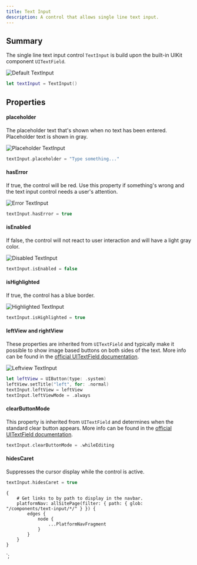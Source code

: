 ```yaml
---
title: Text Input
description: A control that allows single line text input.
---
```



<ComponentHeader data={props.data} />

## Summary

The single line text input control `TextInput` is build upon the built-in UIKit component `UITextField`.

![Default TextInput](/img/ios/textinput_default.png)

```swift
let textInput = TextInput()
```

## Properties

#### placeholder

The placeholder text that's shown when no text has been entered. Placeholder text is shown in gray.

![Placeholder TextInput](/img/ios/textinput_placeholder.png)

```swift
textInput.placeholder = "Type something..."
```

#### hasError

If true, the control will be red. Use this property if something's wrong and the text input control needs a user's attention.

![Error TextInput](/img/ios/textinput_error.png)

```swift
textInput.hasError = true
```

#### isEnabled

If false, the control will not react to user interaction and will have a light gray color.

![Disabled TextInput](/img/ios/textinput_disabled.png)

```swift
textInput.isEnabled = false
```

#### isHighlighted

If true, the control has a blue border.

![Highlighted TextInput](/img/ios/textinput_highlighted.png)

```swift
textInput.isHighlighted = true
```

#### leftView and rightView

These properties are inherited from `UITextField` and typically make it possible to show image based buttons on both sides of the text. More info can be found in the [official UITextField documentation](https://developer.apple.com/documentation/uikit/uitextfield).

![Leftview TextInput](/img/ios/textinput_leftview.png)

```swift
let leftView = UIButton(type: .system)
leftView.setTitle("left", for: .normal)
textInput.leftView = leftView
textInput.leftViewMode = .always
```

#### clearButtonMode

This property is inherited from `UITextField` and determines when the standard clear button appears. More info can be found in the [official UITextField documentation](https://developer.apple.com/documentation/uikit/uitextfield).

```swift
textInput.clearButtonMode = .whileEditing
```

#### hidesCaret

Suppresses the cursor display while the control is active.

```swift
textInput.hidesCaret = true
```

    {
        # Get links to by path to display in the navbar.
        platformNav: allSitePage(filter: { path: { glob: "/components/text-input/*/" } }) {
            edges {
                node {
                    ...PlatformNavFragment
                }
            }
        }
    }
`;
